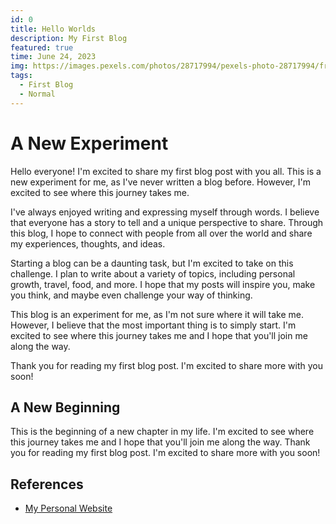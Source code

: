 ```yaml
---
id: 0
title: Hello Worlds
description: My First Blog
featured: true
time: June 24, 2023
img: https://images.pexels.com/photos/28717994/pexels-photo-28717994/free-photo-of-aerial-view-of-lone-boat-on-amasra-s-blue-waters.jpeg?auto=compress&cs=tinysrgb&w=1260&h=750&dpr=2
tags:
  - First Blog
  - Normal
---
```


# A New Experiment

Hello everyone! I'm excited to share my first blog post with you all. This is a new experiment for me, as I've never written a blog before. However, I'm excited to see where this journey takes me.

I've always enjoyed writing and expressing myself through words. I believe that everyone has a story to tell and a unique perspective to share. Through this blog, I hope to connect with people from all over the world and share my experiences, thoughts, and ideas.

Starting a blog can be a daunting task, but I'm excited to take on this challenge. I plan to write about a variety of topics, including personal growth, travel, food, and more. I hope that my posts will inspire you, make you think, and maybe even challenge your way of thinking.

This blog is an experiment for me, as I'm not sure where it will take me. However, I believe that the most important thing is to simply start. I'm excited to see where this journey takes me and I hope that you'll join me along the way.

Thank you for reading my first blog post. I'm excited to share more with you soon!

## A New Beginning

This is the beginning of a new chapter in my life. I'm excited to see where this journey takes me and I hope that you'll join me along the way. Thank you for reading my first blog post. I'm excited to share more with you soon!

## References

- [My Personal Website](https://www.d41sy.com)